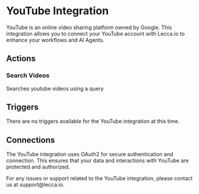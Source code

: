 
# YouTube Integration

YouTube is an online video sharing platform owned by Google. This integration allows you to connect your YouTube account with Lecca.io to enhance your workflows and AI Agents.

## Actions

### Search Videos

Searches youtube videos using a query

## Triggers

There are no triggers available for the YouTube integration at this time.

## Connections

The YouTube integration uses OAuth2 for secure authentication and connection. This ensures that your data and interactions with YouTube are protected and authorized.

<Callout emoji="👾" type="info">
  For any issues or support related to the YouTube integration, please contact
  us at support@lecca.io.
</Callout>
